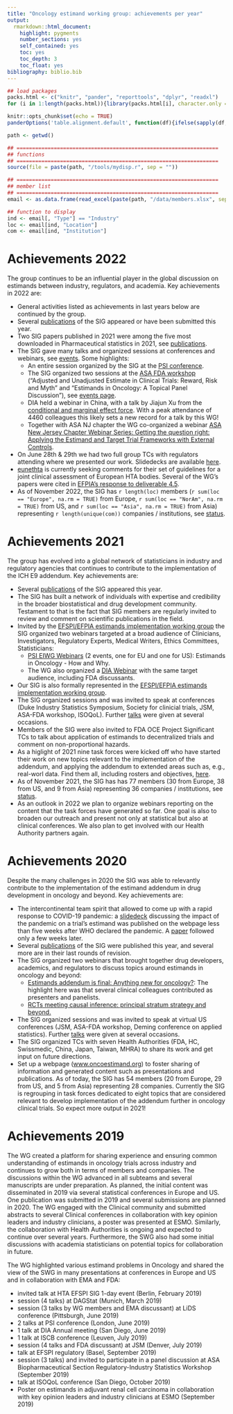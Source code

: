 ```yaml
---
title: "Oncology estimand working group: achievements per year"
output: 
  rmarkdown::html_document:
    highlight: pygments
    number_sections: yes
    self_contained: yes
    toc: yes
    toc_depth: 3
    toc_float: yes
bibliography: biblio.bib
---
```


```r
## load packages
packs.html <- c("knitr", "pander", "reporttools", "dplyr", "readxl")
for (i in 1:length(packs.html)){library(packs.html[i], character.only = TRUE)}

knitr::opts_chunk$set(echo = TRUE)
panderOptions('table.alignment.default', function(df){ifelse(sapply(df, is.numeric), 'right', 'left')})

path <- getwd()

## =================================================================
## functions
## =================================================================
source(file = paste(path, "/tools/mydisp.r", sep = ""))

## =================================================================
## member list
## =================================================================
email <- as.data.frame(read_excel(paste(path, "/data/members.xlsx", sep = ""), col_types = NULL))

## function to display
ind <- email[, "Type"] == "Industry" 
loc <- email[ind, "Location"]
com <- email[ind, "Institution"]
```

# Achievements 2022

The group continues to be an influential player in the global discussion on estimands between industry, regulators, and academia. Key achievements in 2022 are:

- General activities listed as achievements in last years below are continued by the group.
- Several [publications](publications.html) of the SIG appeared or have been submitted this year. 
- Two SIG papers published in 2021 were among the five most downloaded in Pharmaceutical statistics in 2021, see [publications](publications.html).
- The SIG gave many talks and organized sessions at conferences and webinars, see [events](events_past.html). Some highlights:
  - An entire session organized by the SIG at the [PSI conference](events_past.html#psi-annual-conference).
  - The SIG organized two sessions at the [ASA FDA workshop](https://ww2.amstat.org/meetings/biop/2022/) ("Adjusted and Unadjusted Estimate in Clinical Trials: Reward, Risk and Myth" and "Estimands in Oncology: A Topical Panel Discussion"), see [events page](events_past.html#asa-biopharmaceutical-section-regulatory-industry-statistics-workshop).
  - DIA held a webinar in China, with a talk by Jiajun Xu from the [conditional and marginal effect force](taskforces.html#conditional-vs.-marginal-effects). With a peak attendance of 4460 colleagues this likely sets a new record for a talk by this WG!
  - Together with ASA NJ chapter the WG co-organized a webinar [ASA New Jersey Chapter Webinar Series: Getting the question right: Applying the Estimand and Target Trial Frameworks with External Controls
](communication/20221202_ASA_NJ_TTF_estimands.pdf).
- On June 28th & 29th we had two full group TCs with regulators attending where we presented our work. Slidedecks are available [here](ha.html).
- [eunethta](https://www.eunethta.eu/) is currently seeking comments for their set of guidelines for a joint clinical assessment of European HTA bodies. Several of the WG's papers were cited in [EFPIA's response to deliverable 4.5](https://www.eunethta.eu/d4-5/).
- As of November 2022, the SIG has `r length(loc)` members (`r sum(loc == "Europe", na.rm = TRUE)` from Europe, `r sum(loc == "NorAm", na.rm = TRUE)` from US, and `r sum(loc == "Asia", na.rm = TRUE)` from Asia) representing `r length(unique(com))` companies / institutions, see [status](status.html).

# Achievements 2021

The group has evolved into a global network of statisticians in industry and regulatory agencies that continues to contribute to the implementation of the ICH E9 addendum. Key achievements are:

-   Several [publications](publications.html) of the SIG appeared this year.
-   The SIG has built a network of individuals with expertise and credibility in the broader biostatistical and drug development community. Testament to that is the fact that SIG members are regularly invited to review and comment on scientific publications in the field.
-   Invited by the [EFSPI/EFPIA estimands implementation working group](https://www.efspi.org/EFSPI/Working_Groups/EFSPI_EFPIA_EIWG.aspx) the SIG organized two webinars targeted at a broad audience of Clinicians, Investigators, Regulatory Experts, Medical Writers, Ethics Committees, Statisticians:
    - [PSI EIWG Webinars](events_past.html#psi-eiwg-webinar-estimands-in-oncology---how-and-why) (2 events, one for EU and one for US): Estimands in Oncology - How and Why.
    - The WG also organized a [DIA Webinar](events_past.html#dia-webinar-estimands-how-and-why---a-real-life-case-study-in-oncology) with the same target audience, including FDA discussants.
-   Our SIG is also formally represented in the [EFSPI/EFPIA estimands implementation working group](https://www.efspi.org/EFSPI/Working_Groups/EFSPI_EFPIA_EIWG.aspx).
-   The SIG organized sessions and was invited to speak at conferences (Duke Industry Statistics Symposium, Society for clinicial trials, JSM, ASA-FDA workshop, ISOQoL). Further [talks](events_past.html) were given at several occasions.
-   Members of the SIG were also invited to FDA OCE Project Significant TCs to talk about application of estimands to decentralized trials and comment on non-proportional hazards.
-   As a higlight of 2021 nine task forces were kicked off who have started their work on new topics relevant to the implementation of the addendum, and applying the addendum to extended areas such as, e.g., real-worl data. Find them all, including rosters and objectives, [here](taskforces.html).
-   As of November 2021, the SIG has has 77 members (30 from Europe, 38 from US, and 9 from Asia) representing 36 companies / institutions, see [status](status.html).
-   As an outlook in 2022 we plan to organize webinars reporting on the content that the task forces have generated so far. One goal is also to broaden our outreach and present not only at statistical but also at clinical conferences. We also plan to get involved with our Health Authority partners again.

# Achievements 2020

Despite the many challenges in 2020 the SIG was able to relevantly contribute to the implementation of the estimand addendum in drug development in oncology and beyond. Key achievements are:

-   The intercontinental team spirit that allowed to come up with a rapid response to COVID-19 pandemic: a [slidedeck](talks/other/onco_estimand_COVID-19_slidedeck_v1.pdf) discussing the impact of the pandemic on a trial's estimand was published on the webpage less than five weeks after WHO declared the pandemic. A [paper](https://doi.org/10.1080/19466315.2020.1785543) followed only a few weeks later.
-   Several [publications](publications.html) of the SIG were published this year, and several more are in their last rounds of revision.
-   The SIG organized two webinars that brought together drug developers, academics, and regulators to discuss topics around estimands in oncology and beyond:
    -   [Estimands addendum is final: Anything new for oncology?](https://baselbiometrics.github.io/home/docs/events_past.html#29062020:_Joint_EFSPI__BBS_Webinar:_Estimands_addendum_is_final:_Anything_new_for_oncology): The highlight here was that several clinical colleagues contributed as presenters and panelists.
    -   [RCTs meeting causal inference: principal stratum strategy and beyond.](https://baselbiometrics.github.io/home/docs/events_past.html#07092020:_BBS_Webinar_RCTs_meeting_causal_inference:_principal_stratum_strategy_and_beyond)
-   The SIG organized sessions and was invited to speak at virtual US conferences (JSM, ASA-FDA workshop, Deming conference on applied statistics). Further [talks](events_past.html) were given at several occasions.
-   The SIG organized TCs with seven Health Authorities (FDA, HC, Swissmedic, China, Japan, Taiwan, MHRA) to share its work and get input on future directions.
-   Set up a webpage ([www.oncoestimand.org](http://www.oncoestimand.org/)) to foster sharing of information and generated content such as presentations and publications. As of today, the SIG has 54 members (20 from Europe, 29 from US, and 5 from Asia) representing 28 companies. Currently the SIG is regrouping in task forces dedicated to eight topics that are considered relevant to develop implementation of the addendum further in oncology clinical trials. So expect more output in 2021!

# Achievements 2019

The WG created a platform for sharing experience and ensuring common understanding of estimands in oncology trials across industry and continues to grow both in terms of members and companies. The discussions within the WG advanced in all subteams and several manuscripts are under preparation. As planned, the initial content was disseminated in 2019 via several statistical conferences in Europe and US. One publication was submitted in 2019 and several submissions are planned in 2020. The WG engaged with the Clinical community and submitted abstracts to several Clinical conferences in collaboration with key opinion leaders and industry clinicians, a poster was presented at ESMO. Similarly, the collaboration with Health Authorities is ongoing and expected to continue over several years. Furthermore, the SWG also had some initial discussions with academia statisticians on potential topics for collaboration in future.

The WG highlighted various estimand problems in Oncology and shared the view of the SWG in many presentations at conferences in Europe and US and in collaboration with EMA and FDA:

-   invited talk at HTA EFSPI SIG 1-day event (Berlin, February 2019)
-   session (4 talks) at DAGStat (Munich, March 2019)
-   session (3 talks by WG members and EMA discussant) at LiDS conference (Pittsburgh, June 2019)
-   2 talks at PSI conference (London, June 2019)
-   1 talk at DIA Annual meeting (San Diego, June 2019)
-   1 talk at ISCB conference (Leuven, July 2019)
-   session (4 talks and FDA discussant) at JSM (Denver, July 2019)
-   talk at EFSPI regulatory (Basel, September 2019)
-   session (3 talks) and invited to participate in a panel discussion at ASA Biopharmaceutical Section Regulatory-Industry Statistics Workshop (September 2019)
-   talk at ISOQoL conference (San Diego, October 2019)
-   Poster on estimands in adjuvant renal cell carcinoma in collaboration with key opinion leaders and industry clinicians at ESMO (September 2019)
